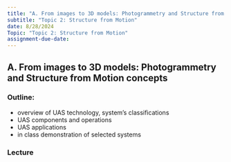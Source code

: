 ```yaml
---
title: "A. From images to 3D models: Photogrammetry and Structure from Motion concepts"
subtitle: "Topic 2: Structure from Motion"
date: 8/28/2024
Topic: "Topic 2: Structure from Motion"
assignment-due-date:
---
```


## A. From images to 3D models: Photogrammetry and Structure from Motion concepts 

### Outline:

* overview of UAS technology, system's classifications
* UAS components and operations
* UAS applications
* in class demonstration of selected systems

### Lecture


